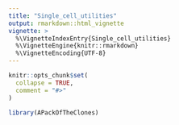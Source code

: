 ```yaml
---
title: "Single_cell_utilities"
output: rmarkdown::html_vignette
vignette: >
  %\VignetteIndexEntry{Single_cell_utilities}
  %\VignetteEngine{knitr::rmarkdown}
  %\VignetteEncoding{UTF-8}
---
```


```r
knitr::opts_chunk$set(
  collapse = TRUE,
  comment = "#>"
)
```

```r
library(APackOfTheClones)
```
